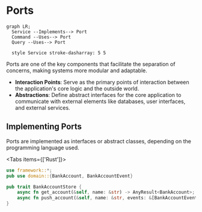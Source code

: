 
# Ports

```mermaid 
graph LR;
  Service --Implements--> Port
  Command --Uses--> Port 
  Query --Uses--> Port 

  style Service stroke-dasharray: 5 5
```

Ports are one of the key components that facilitate the separation of concerns, making systems more modular and adaptable.

- **Interaction Points**: Serve as the primary points of interaction between the application's core logic and the outside world.
- **Abstractions**: Define abstract interfaces for the core application to communicate with external elements like databases, user interfaces, and external services.

## Implementing Ports

Ports are implemented as interfaces or abstract classes, depending on the programming language used. 

<Tabs items={['Rust']}>
<Tab>
```rust filename="application/ports.rs"
use framework::*;
pub use domain::{BankAccount, BankAccountEvent}

pub trait BankAccountStore {
    async fn get_account(&self, name: &str) -> AnyResult<BankAccount>;
    async fn push_account(&self, name: &str, events: &[BankAccountEvent]) -> AnyResult<()>;
}
```
</Tab>
</Tabs>
